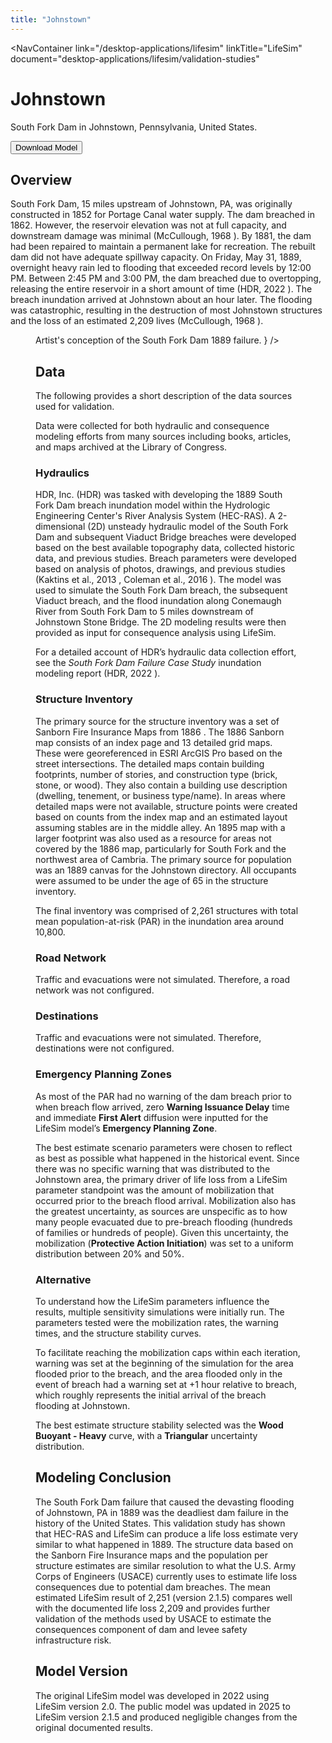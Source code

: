 ```yaml
---
title: "Johnstown"
---
```



<NavContainer 
  link="/desktop-applications/lifesim"
  linkTitle="LifeSim"
  document="desktop-applications/lifesim/validation-studies"
></NavContainer>

# Johnstown

South Fork Dam in Johnstown, Pennsylvania, United States.

<Button href="https://www.rmc.usace.army.mil/Software/LifeSim/">Download Model</Button>

## Overview

South Fork Dam, 15 miles upstream of Johnstown, PA, was originally constructed in 1852 for Portage Canal water supply. The dam breached in 1862. However, the reservoir elevation was 
not at full capacity, and downstream damage was minimal (McCullough, 1968  <Citation citationKey="McCullough1968"/>). By 1881, the dam had been repaired to maintain a permanent lake for recreation. 
The rebuilt dam did not have adequate spillway capacity. On Friday, May 31, 1889, overnight heavy rain led to flooding that exceeded record levels 
by 12:00 PM. Between 2:45 PM and 3:00 PM, the dam breached due to overtopping, releasing the entire reservoir in a short amount of time (HDR, 2022 <Citation citationKey="HDR2022"/>). 
The breach 
inundation arrived at Johnstown about an hour later. The flooding was catastrophic, resulting in the destruction of most Johnstown structures and the loss of 
an estimated 2,209 lives (McCullough, 1968  <Citation citationKey="McCullough1968"/>).

<Figure
  figKey="southforkdam-conception"
  src="figures/desktop-applications/lifesim/validation-studies/v1.0/figures/figure5.png"
  alt="Artist's conception of the South Fork Dam 1889 failure."
  caption={
    <>
      Artist's conception of the South Fork Dam 1889 failure. <Citation citationKey="NPS2025"/>
    </>
  }
/>

## Data

The following provides a short description of the data sources used for validation. 

Data were collected for both hydraulic and consequence modeling efforts from many sources including books, articles, and maps archived at the Library of Congress.

### Hydraulics

HDR, Inc. (HDR) was tasked with developing the 1889 South Fork Dam breach inundation model within the Hydrologic Engineering Center's River Analysis 
System (HEC-RAS). A 2-dimensional (2D) unsteady hydraulic model of the South Fork Dam and subsequent Viaduct Bridge breaches were developed based on the best available 
topography data, collected historic data, and previous studies. Breach parameters were developed based on analysis of photos, drawings, and previous studies 
(Kaktins et al., 2013 <Citation citationKey="Kaktins2013"/>, Coleman et al., 2016 <Citation citationKey="Coleman2016"/>). The model was used to simulate the South Fork Dam breach, 
the subsequent Viaduct breach, and the flood inundation 
along Conemaugh River from South Fork Dam to 5 miles downstream of Johnstown Stone Bridge. The 2D modeling results were then provided as input for consequence 
analysis using LifeSim. 

For a detailed account of HDR’s hydraulic data collection effort, see the *South Fork Dam Failure Case Study* inundation modeling report (HDR, 2022
<Citation citationKey="HDR2022"/>).

### Structure Inventory

The primary source for the structure inventory was a set of Sanborn Fire Insurance Maps from 1886 <Citation citationKey="SanbornJohnstown1886"/>. The 1886 Sanborn map consists of an index page and 13 detailed grid maps. These were georeferenced in ESRI ArcGIS 
Pro based on the street intersections. The detailed maps contain building footprints, number of stories, and construction type (brick, stone, or wood). They 
also contain a building use description (dwelling, tenement, or business type/name). In areas where detailed maps were not available, structure points were 
created based on counts from the index map and an estimated layout assuming stables are in the middle alley. An 1895 map <Citation citationKey="SanbornSouthFork1895"/> with a larger 
footprint was also used 
as a resource for areas not covered by the 1886 map, particularly for South Fork and the northwest area of Cambria. The primary source for population was an
1889 canvas for the Johnstown directory. All occupants were assumed to be under the age of 65 in the structure 
inventory.

The final inventory was comprised of 2,261 structures with total mean population-at-risk (PAR) in the inundation area around 10,800. 

### Road Network

Traffic and evacuations were not simulated. Therefore, a road network was not configured.

### Destinations

Traffic and evacuations were not simulated. Therefore, destinations were not configured.

### Emergency Planning Zones

As most of the PAR had no warning of the dam breach prior to when breach flow arrived, zero **Warning Issuance Delay** time and immediate **First Alert** 
diffusion were inputted for the LifeSim model’s **Emergency Planning Zone**. 

The best estimate scenario parameters were chosen to reflect as best as possible what happened in the historical event. Since there was no specific 
warning that was distributed to the Johnstown area, the primary driver of life loss from a LifeSim parameter standpoint was the amount of mobilization 
that occurred prior to the breach flood arrival. Mobilization also has the greatest uncertainty, as sources are unspecific as to how many people 
evacuated due to pre-breach flooding (hundreds of families or hundreds of people). Given this uncertainty, the mobilization (**Protective Action Initiation**) 
was set to a uniform distribution between 20% and 50%.

### Alternative

To understand how the LifeSim parameters influence the results, multiple sensitivity simulations were initially run. The parameters tested were the 
mobilization rates, the warning times, and the structure stability curves. 

To facilitate reaching the mobilization caps within each iteration, warning was set at the beginning of the simulation for the area flooded prior to the 
breach, and the area flooded only in the event of breach had a warning set at +1 hour relative to breach, which roughly represents the initial arrival of 
the breach flooding at Johnstown.

The best estimate structure stability selected was the **Wood Buoyant - Heavy** curve, with a **Triangular** uncertainty distribution.

## Modeling Conclusion

The South Fork Dam failure that caused the devasting flooding of Johnstown, PA in 1889 was the deadliest dam failure in the history of the United States. 
This validation study has shown that HEC-RAS and LifeSim can produce a life loss estimate very similar to what happened in 1889. The structure data based on 
the Sanborn Fire Insurance maps and the population per structure estimates are similar resolution to what the U.S. Army Corps of Engineers (USACE) currently uses to estimate life loss 
consequences due to potential dam breaches. The mean estimated LifeSim result of 2,251 (version 2.1.5) compares well with the documented life loss 2,209 and provides 
further validation of the methods used by USACE to estimate the consequences component of dam and levee safety infrastructure risk.

## Model Version

The original LifeSim model was developed in 2022 using LifeSim version 2.0. The public model was updated in 2025 to LifeSim version 2.1.5 and produced 
negligible changes from the original documented results. 

<CitationFootnote />